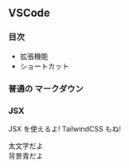 
## VSCode

### 目次

- <Link href='/vscode/extensions'>拡張機能</Link>
- ショートカット

### 普通の マークダウン

### JSX

JSX を使えるよ! TailwindCSS もね!

<div className='font-bold'>太文字だよ</div>
<div className='bg-blue-100'>背景青だよ</div>
